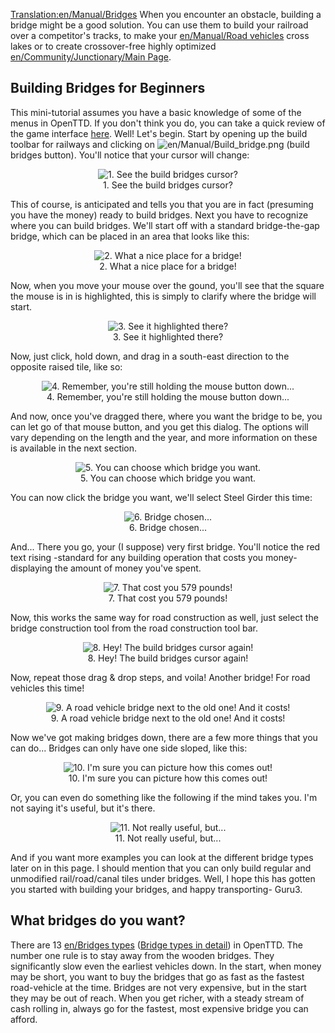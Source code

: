 [[Translation:en/Manual/Bridges]]
When you encounter an obstacle, building a bridge might be a good solution. You can use them to build your railroad over a competitor's tracks, to make your [[en/Manual/Road vehicles]] cross lakes or to create crossover-free highly optimized [[en/Community/Junctionary/Main Page]].

==Building Bridges for Beginners==
This mini-tutorial assumes you have a basic knowledge of some of the menus in OpenTTD. If you don't think you do, you can take a quick review of the game interface [[en/Manual/Game interface|here]]. Well! Let's begin. Start by opening up the build toolbar for railways and clicking on [[File:en/Manual/Build bridge.png]] (build bridges button). You'll notice that your cursor will change:<center>[[File:en/Ottdbridge1.png|center|frame|1. See the build bridges cursor?]]</center>This of course, is anticipated and tells you that you are in fact (presuming you have the money) ready to build bridges. Next you have to recognize where you can build bridges. We'll start off with a standard bridge-the-gap bridge, which can be placed in an area that looks like this:<center>[[File:en/Ottdbridge1.6.png|center|frame|2. What a nice place for a bridge!]]</center>Now, when you move your mouse over the gound, you'll see that the square the mouse is in is highlighted, this is simply to clarify where the bridge will start.<center>[[File:en/Ottdbridge2.png|center|frame|3. See it highlighted there?]]</center>Now, just click, hold down, and drag in a south-east direction to the opposite raised tile, like so:<center>[[File:en/Ottdbridge3.png|center|frame|4. Remember, you're still holding the mouse button down...]]</center>And now, once you've dragged there, where you want the bridge to be, you can let go of that mouse button, and you get this dialog. The options will vary depending on the length and the year, and more information on these is available in the next section.<center>[[File:en/Ottdbridge4.png|center|frame|5. You can choose which bridge you want.]]</center>You can now click the bridge you want, we'll select Steel Girder this time:<center>[[File:en/Ottdbridge5.png|center|frame|6. Bridge chosen...]]</center>And... There you go, your (I suppose) very first bridge. You'll notice the red text rising -standard for any building operation that costs you money- displaying the amount of money you've spent.<center>[[File:en/Ottdbridge6.png|center|frame|7. That cost you 579 pounds!]]</center>Now, this works the same way for road construction as well, just select the bridge construction tool from the road construction tool bar.<center>[[File:en/Ottdbridge1.5.png|center|frame|8. Hey! The build bridges cursor again!]]</center>Now, repeat those drag & drop steps, and voila! Another bridge! For road vehicles this time!<center>[[File:en/Ottdbridge7.png|center|frame|9. A road vehicle bridge next to the old one! And it costs!]]</center>Now we've got making bridges down, there are a few more things that you can do... Bridges can only have one side sloped, like this:<center>[[File:en/Ottdbridge8.png|center|frame|10. I'm sure you can picture how this comes out!]]</center>Or, you can even do something like the following if the mind takes you. I'm not saying it's useful, but it's there.<center>[[File:en/Ottdbridge9.png|center|frame|11. Not really useful, but...]]</center>And if you want more examples you can look at the different bridge types later on in this page. I should mention that you can only build regular and unmodified rail/road/canal tiles under bridges. Well, I hope this has gotten you started with building your bridges, and happy transporting- Guru3.



== What bridges do you want? ==

There are 13 [[en/Bridges types]] ([[en/Bridges types|Bridge types in detail]]) in OpenTTD. The number one rule is to stay away from the wooden bridges. They significantly slow even the earliest vehicles down. In the start, when money may be short, you want to buy the bridges that go as fast as the fastest road-vehicle at the time. Bridges are not very expensive, but in the start they may be out of reach. When you get richer, with a steady stream of cash rolling in, always go for the fastest, most expensive bridge you can afford.
